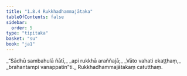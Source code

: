 ```yaml
---
title: "1.8.4 Rukkhadhammajātaka"
tableOfContents: false
sidebar:
  order: 5
type: "tipitaka"
basket: "su"
book: "ja1"
---
```



<DynamicBreadcrumb />

<Division number="74" book="ja1">

<Paragraph number="163" type="verses" book="ja1">
_“Sādhū sambahulā ñātī,_  
_api rukkhā araññajā;_  
_Vāto vahati ekaṭṭhaṃ,_  
_brahantampi vanappatin”ti._  


</Paragraph>
</Division>

<Paragraph number="164" type="center" book="ja1">
Rukkhadhammajātakaṃ catutthaṃ.
</Paragraph>